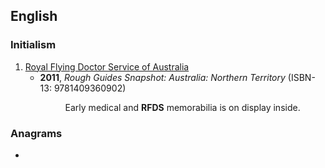 ==English==

===Initialism===
{{rfc-header|Initialism}}
{{head|en|initialism}}

# [[w:Royal Flying Doctor Service of Australia|Royal Flying Doctor Service of Australia]]
#* '''2011''', ''Rough Guides Snapshot: Australia: Northern Territory'' (ISBN-13: 9781409360902)
#*: Early medical and '''RFDS''' memorabilia is on display inside.

===Anagrams===
* {{anagrams|en|DRFs|RDFs|SFDR}}